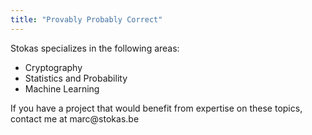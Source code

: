 ```yaml
---
title: "Provably Probably Correct"
---
```


Stokas specializes in the following areas:

- Cryptography
- Statistics and Probability
- Machine Learning

If you have a project that would benefit from expertise on these topics, contact me at marc@stokas.be
